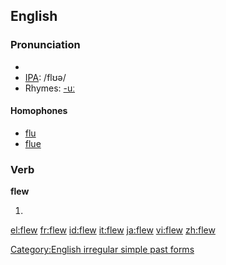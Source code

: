 ==English==

===Pronunciation===
*{{audio|en-us-flew.ogg|Audio (US)}}
*[[w:IPA|IPA]]: /flʊə/
*Rhymes: [[Rhymes:English:-uː|-uː]]

====Homophones====
*[[flu]]
*[[flue]]

===Verb===
'''flew'''

# {{simple past of|[[fly]]}}

[[Category:English irregular simple past forms]]

[[el:flew]]
[[fr:flew]]
[[id:flew]]
[[it:flew]]
[[ja:flew]]
[[vi:flew]]
[[zh:flew]]